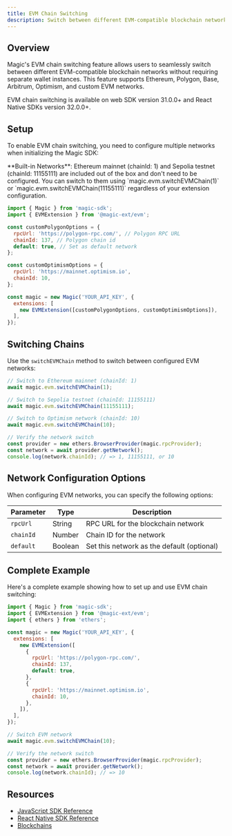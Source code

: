 ```yaml
---
title: EVM Chain Switching
description: Switch between different EVM-compatible blockchain networks seamlessly with Magic's EVM chain switching feature.
---
```


## Overview

Magic's EVM chain switching feature allows users to seamlessly switch between different EVM-compatible blockchain networks without requiring separate wallet instances. This feature supports Ethereum, Polygon, Base, Arbitrum, Optimism, and custom EVM networks.

<Note>
EVM chain switching is available on web SDK version 31.0.0+ and React Native SDKs version 32.0.0+.
</Note>

## Setup

To enable EVM chain switching, you need to configure multiple networks when initializing the Magic SDK:

<Note>
**Built-in Networks**: Ethereum mainnet (chainId: 1) and Sepolia testnet (chainId: 11155111) are included out of the box and don't need to be configured. You can switch to them using `magic.evm.switchEVMChain(1)` or `magic.evm.switchEVMChain(11155111)` regardless of your extension configuration.
</Note>

```javascript JavaScript icon="square-js"
import { Magic } from 'magic-sdk';
import { EVMExtension } from '@magic-ext/evm';

const customPolygonOptions = {
  rpcUrl: 'https://polygon-rpc.com/', // Polygon RPC URL
  chainId: 137, // Polygon chain id
  default: true, // Set as default network
};

const customOptimismOptions = {
  rpcUrl: 'https://mainnet.optimism.io',
  chainId: 10,
};

const magic = new Magic('YOUR_API_KEY', {
  extensions: [
    new EVMExtension([customPolygonOptions, customOptimismOptions]),
  ],
});
```

## Switching Chains

Use the `switchEVMChain` method to switch between configured EVM networks:

```javascript JavaScript icon="square-js"
// Switch to Ethereum mainnet (chainId: 1)
await magic.evm.switchEVMChain(1);

// Switch to Sepolia testnet (chainId: 11155111)
await magic.evm.switchEVMChain(11155111);

// Switch to Optimism network (chainId: 10)
await magic.evm.switchEVMChain(10);

// Verify the network switch
const provider = new ethers.BrowserProvider(magic.rpcProvider);
const network = await provider.getNetwork();
console.log(network.chainId); // => 1, 11155111, or 10
```

## Network Configuration Options

When configuring EVM networks, you can specify the following options:

| Parameter | Type | Description |
|-----------|------|-------------|
| `rpcUrl` | String | RPC URL for the blockchain network |
| `chainId` | Number | Chain ID for the network |
| `default` | Boolean | Set this network as the default (optional) |

## Complete Example

Here's a complete example showing how to set up and use EVM chain switching:

```javascript JavaScript icon="square-js"
import { Magic } from 'magic-sdk';
import { EVMExtension } from '@magic-ext/evm';
import { ethers } from 'ethers';

const magic = new Magic('YOUR_API_KEY', {
  extensions: [
    new EVMExtension([
      {
        rpcUrl: 'https://polygon-rpc.com/',
        chainId: 137,
        default: true,
      },
      {
        rpcUrl: 'https://mainnet.optimism.io',
        chainId: 10,
      },
    ]),
  ],
});

// Switch EVM network
await magic.evm.switchEVMChain(10);

// Verify the network switch
const provider = new ethers.BrowserProvider(magic.rpcProvider);
const network = await provider.getNetwork();
console.log(network.chainId); // => 10
```

## Resources

- [JavaScript SDK Reference](/embedded-wallets/sdk/client-side/javascript#evm-module)
- [React Native SDK Reference](/embedded-wallets/sdk/client-side/react-native#evm-module)
- [Blockchains](/embedded-wallets/blockchains/overview)
